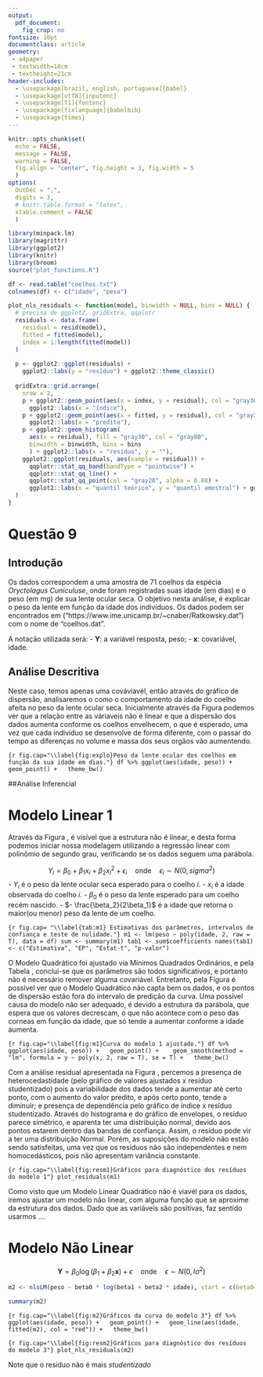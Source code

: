--- 
output: 
  pdf_document:
    fig_crop: no
fontsize: 10pt
documentclass: article
geometry: 
 - a4paper
 - textwidth=18cm
 - textheight=21cm
header-includes:
  - \usepackage[brazil, english, portuguese]{babel}
  - \usepackage[utf8]{inputenc}
  - \usepackage[T1]{fontenc}
  - \usepackage[fixlanguage]{babelbib}
  - \usepackage{times}
---

```{r setup, include=FALSE}
knitr::opts_chunk$set(
  echo = FALSE, 
  message = FALSE,
  warning = FALSE,
  fig.align = "center", fig.height = 3, fig.width = 5
  )
options(
  OutDec = ",", 
  digits = 3, 
  # knitr.table.format = "latex", 
  xtable.comment = FALSE
  )
```

```{r libs}
library(minpack.lm)
library(magrittr)
library(ggplot2)
library(knitr)
library(broom)
source("plot_functions.R")
```

```{r}
df <- read.table("coelhos.txt")
colnames(df) <- c("idade", "peso")
```

```{r}
plot_nls_residuals <- function(model, binwidth = NULL, bins = NULL) {
  # precisa de ggplot2, gridExtra, qqplotr
  residuals <- data.frame(
    residual = resid(model), 
    fitted = fitted(model), 
    index = 1:length(fitted(model))
  )
  
  p <- ggplot2::ggplot(residuals) + 
    ggplot2::labs(y = "resíduo") + ggplot2::theme_classic()
  
  gridExtra::grid.arrange(
    nrow = 2, 
    p + ggplot2::geom_point(aes(x = index, y = residual), col = "gray30", alpha = 0.80) + 
      ggplot2::labs(x = "índice"), 
    p + ggplot2::geom_point(aes(x = fitted, y = residual), col = "gray30", alpha = 0.80) + 
      ggplot2::labs(x = "predito"), 
    p + ggplot2::geom_histogram(
      aes(x = residual), fill = "gray30", col = "gray80",
      binwidth = binwidth, bins = bins
      ) + ggplot2::labs(x = "resíduo", y = ""), 
    ggplot2::ggplot(residuals, aes(sample = residual)) + 
      qqplotr::stat_qq_band(bandType = "pointwise") + 
      qqplotr::stat_qq_line() + 
      qqplotr::stat_qq_point(col = "gray20", alpha = 0.80) + 
      ggplot2::labs(x = "quantil teórico", y = "quantil amostral") + ggplot2::theme_classic()
  )
}
```

# Questão 9

## Introdução

Os dados correspondem a uma amostra de 71 coelhos da espécia *Oryctolagus Cuniculuse*, onde foram registradas suas idade (em dias) e o peso (em mg) de sua lente ocular seca. O objetivo nesta análise, é explicar o peso da lente em função da idade dos indivíduos. Os dados podem ser encontrados em ("https://www.ime.unicamp.br/~cnaber/Ratkowsky.dat") com o nome de "coelhos.dat". 

A notação utilizada será:
  - $\mathbf Y$: a variável resposta, peso;
  - $\mathbf x$: covariável, idade. 

## Análise Descritiva

Neste caso, temos apenas uma cováviavél, então através do gráfico de dispersão, analisaremos o como o comportamento da idade do coelho afeita no peso da lente ocular seca. Inicialmente através da Figura \ref{fig:explo} podemos ver que a relação entre as váriaveis não é linear e que a dispersão dos dados aumenta conforme os coelhos envelhecem, o que é esperado, uma vez que cada indivíduo se desenvolve de forma diferente, com o passar do tempo as diferenças no volume e massa dos seus orgãos vão aumentendo.

```{r fig.cap="\\label{fig:explo}Peso da lente ocular dos coelhos em função da sua idade em dias."}
df %>% ggplot(aes(idade, peso)) + geom_point() +
  theme_bw()
```

##Análise Inferencial

# Modelo Linear 1

Através da Figura \ref{fig:explo}, é visível que a estrutura não é linear, e desta forma podemos iniciar nossa modelagem utilizando a regressão linear com polinômio de segundo grau, verificando se os dados seguem uma parábola.

$$
Y_i = \beta_0 + \beta_1  x_i + \beta_2 x_i ^ 2 + \epsilon_i \quad \text{onde} \quad \epsilon_i \sim N(0,sigma^2)
$$
- $Y_i$ é o peso da lente ocular seca esperado para o coelho $i$.
- $x_i$ é a idade observada do coelho $i$.
- $\beta_0$ é o peso da lente esperado para um coelho recém nascido.
- $- \frac{\beta_2}{2\beta_1}$ é a idade que retorna o maior(ou menor) peso da lente de um coelho.

```{r fig.cap= "\\label{tab:m1} Estimativas dos parâmetros, intervalos de confiança e teste de nulidade."}
m1 <- lm(peso ~ poly(idade, 2, raw = T), data = df)
sum <- summary(m1)
tab1 <- sum$coefficients
names(tab1) <- c("Estimativa", "EP", "Estat-t", "p-valor")
```

\begin{table}[ht]
\centering
\begin{tabular}{rrrrr}
  \hline
 & Estimate & Std. Error & t value & Pr($>$$|$t$|$) \\ 
  \hline
(Intercept) & 35,58 & 3,84 & 9,26 & 0,00 \\ 
  poly(idade, 2, raw = T)1 & 0,70 & 0,03 & 25,05 & 0,00 \\ 
  poly(idade, 2, raw = T)2 & -0,00 & 0,00 & -16,16 & 0,00 \\ 
   \hline
\end{tabular}
\end{table}

O Modelo Quadrático foi ajustado via Mínimos Quadrados Ordinários, e pela Tabela \ref{tab:m1}, conclui-se que os parâmetros são todos significativos, e portanto não é necessário remover alguma covariável.
Entretanto, pela Figura \ref{fig:m1} é possível ver que o Modelo Quadrático não capta bem os dados, e os pontos de dispersão estão fora do intervalo de predição da curva. Uma possível causa do modelo não ser adequado, é devido a estrutura da parábola, que espera que os valores decrescam, o que não acontece com o peso das corneas em função da idade, que só tende a aumentar conforme a idade aumenta.


```{r fig.cap="\\label{fig:m1}Curva do modelo 1 ajustado."}
df %>% ggplot(aes(idade, peso)) +
  geom_point() + 
  geom_smooth(method = "lm", formula = y ~ poly(x, 2, raw = T), se = T) +
  theme_bw()
```

Com a análise residual apresentada na Figura \ref{fig:resm1}, percemos a presença de heterocedastidade (pelo gráfico de valores ajustados x resíduo studentizado) pois a variabilidade dos dados tende a aumentar até certo ponto, com o aumento do valor predito, e após certo ponto, tende a diminuir; e presença de dependência pelo gráfico de índice x resíduo studentizado. Através do histograma e do gráfico de envelopes, o resíduo parece simétrico, e aparenta ter uma distribuição normal, devido aos pontos estarem dentro das bandas de confiança. Assim, o resíduo pode vir a ter uma distribuição Normal. Porém, as suposições do modelo não estão sendo satisfeitas, uma vez que os resíduos não são independentes e nem homocedásticos, pois não apresentam variância constante. 
 
```{r fig.cap="\\label{fig:resm1}Gráficos para diagnóstico dos resíduos do modelo 1"}
plot_residuals(m1)
```

Como visto que um Modelo Linear Quadrático não é viavél para os dados, iremos ajustar um modelo não linear, com alguma função que se aproxime da estrutura dos dados. Dado que as variáveis são positivas, faz sentido usarmos ....

# Modelo Não Linear


$$
\mathbf Y = \beta_0 \log (\beta_1 + \beta_2 \mathbf x) + \epsilon \quad \text{onde} \quad \epsilon \sim N(0, I\sigma^2)
$$



```{r}
m2 <- nlsLM(peso ~ beta0 * log(beta1 + beta2 * idade), start = c(beta0=1, beta1=1, beta2=1), data = df)
```

```{r}
summary(m2)
```

```{r fig.cap="\\label{fig:m2}Gráficos da curva do modelo 3"}
df %>% ggplot(aes(idade, peso)) +
  geom_point() +
  geom_line(aes(idade, fitted(m2), col = "red")) +
  theme_bw()
```


```{r fig.cap="\\label{fig:resm2}Gráficos para diagnóstico dos resíduos do modelo 3"}
plot_nls_residuals(m2)
```


Note que o residuo não é mais *studentizado*